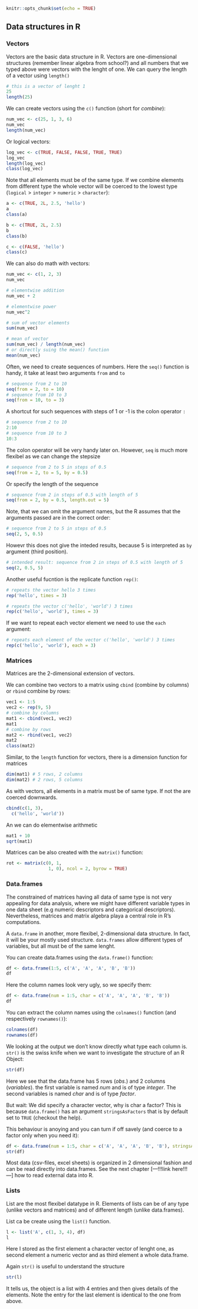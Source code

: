 ```r
knitr::opts_chunk$set(echo = TRUE)
```


## Data structures in R
### Vectors

Vectors are the basic data structure in R. 
Vectors are one-dimensional structures (remember linear algebra from school?) and all numbers that we typed above were vectors with the lenght of one.
We can query the length of a vector using `length()`

```r
# this is a vector of lenght 1
25
length(25)
```

We can create vectors using the `c()` function (short for *combine*):

```r
num_vec <- c(25, 1, 3, 6)
num_vec
length(num_vec)
```

Or logical vectors:

```r
log_vec <- c(TRUE, FALSE, FALSE, TRUE, TRUE)
log_vec
length(log_vec)
class(log_vec)
```

Note that all elements must be of the same type. 
If we combine elements from different type the whole vector will be coerced to the lowest type (`logical` > `integer` > `numeric` > `character`):

```r
a <- c(TRUE, 2L, 2.5, 'hello')
a
class(a)

b <- c(TRUE, 2L, 2.5)
b
class(b)

c <- c(FALSE, 'hello')
class(c)
```

We can also do math with vectors:

```r
num_vec <- c(1, 2, 3)
num_vec
```

```r
# elementwise addition
num_vec + 2
```

```r
# elementwise power
num_vec^2
```

```r
# sum of vector elements
sum(num_vec)
```

```r
# mean of vector
sum(num_vec) / length(num_vec)
# or directly suing the mean() function
mean(num_vec)
```


Often, we need to create sequences of numbers.
Here the `seq()` function is handy, it take at least two arguments `from` and `to`

```r
# sequence from 2 to 10
seq(from = 2, to = 10)
# sequence from 10 to 3
seq(from = 10, to = 3)
```

A shortcut for such sequences with steps of 1 or -1 is the colon operator `:`

```r
# sequence from 2 to 10
2:10
# sequence from 10 to 3
10:3
```

The colon operator will be very handy later on. 
However, `seq` is much more flexibel as we can change the stepsize

```r
# sequence from 2 to 5 in steps of 0.5
seq(from = 2, to = 5, by = 0.5)
```

Or specify the length of the sequence

```r
# sequence from 2 in steps of 0.5 with length of 5
seq(from = 2, by = 0.5, length.out = 5)
```

Note, that we can omit the argument names, but the R assumes that the arguments passed are in the correct order:

```r
# sequence from 2 to 5 in steps of 0.5
seq(2, 5, 0.5)
```

Howevr this does not give the inteded results, because 5 is interpreted as `by` argument (third position).
```r
# intended result: sequence from 2 in steps of 0.5 with length of 5
seq(2, 0.5, 5)
```



Another useful fucntion is the replicate function `rep()`:


```r
# repeats the vector hello 3 times
rep('hello', times = 3)
```

```r
# repeats the vector c('hello', 'world') 3 times
rep(c('hello', 'world'), times = 3)
```

If we want to repeat each vector element we need to use the `each` argument:


```r
# repeats each element of the vector c('hello', 'world') 3 times
rep(c('hello', 'world'), each = 3)
```




### Matrices

Matrices are the 2-dimensional extension of vectors. 

We can combine two vectors to a matrix using `cbind` (combine by columns) or `rbind` combine by rows:

```r
vec1 <- 1:5
vec2 <- rep(9, 5)
# combine by columns
mat1 <- cbind(vec1, vec2)
mat1
# combine by rows
mat2 <- rbind(vec1, vec2)
mat2
class(mat2)
```

Similar, to the `length` function for vectors, there is a dimension function for matrices

```r
dim(mat1) # 5 rows, 2 columns
dim(mat2) # 2 rows, 5 columns
```

As with vectors, all elements in a matrix must be of same type. If not the are coerced downwards.

```r
cbind(c(1, 3), 
  c('hello', 'world'))
```

An we can do elementwise arithmetic

```r
mat1 + 10
sqrt(mat1)
```

Matrices can be also created with the `matrix()` function:


```r
rot <- matrix(c(0, 1, 
                1, 0), ncol = 2, byrow = TRUE)
```



### Data.frames
The constrained of matrices having all data of same type is not very appealing for data analysis, where we might have different variable types in one data sheet (e.g numeric descriptors and categorical descriptors). 
Nevertheless, matrices and matrix algebra playa a central role in R's computations.

A `data.frame` in another, more flexibel, 2-dimensional data structure. 
In fact, it will be your mostly used structure. 
`data.frames` allow different types of variables, but all must be of the same lenght.

You can create data.frames using the `data.frame()` function:

```r
df <- data.frame(1:5, c('A', 'A', 'A', 'B', 'B'))
df
```

Here the column names look very ugly, so we specify them:

```r
df <- data.frame(num = 1:5, char = c('A', 'A', 'A', 'B', 'B'))
df
```

You can extract the column names using the `colnames()` function (and respectively `rownames()`):

```r
colnames(df)
rownames(df)
```


We looking at the output we don't know directly what type each column is. 
`str()` is the swiss knife when we want to investigate the structure of an R Object:

```r
str(df)
```

Here we see that the data.frame has 5 rows (*obs.*) and 2 columns (*variables*). 
the first variable is named *num* and is of type *integer*.
The second variables is named *char* and is of type *factor*.

But wait: We did specify a character vector, why is char a factor? 
This is because `data.frame()` has an argument `stringsAsFactors` that is by default set to `TRUE` (checkout the help). 

This behaviour is anoying and you can turn if off savely (and coerce to a factor only when you need it):

```r
df <- data.frame(num = 1:5, char = c('A', 'A', 'A', 'B', 'B'), stringsAsFactors = FALSE)
str(df)
```

Most data (csv-files, excel sheets) is organized in 2 dimensional fashion and can be read directly into data.frames. See the next chapter [---!!!link here!!!---] how to read external data into R.



### Lists

List are the most flexibel datatype in R.
Elements of  lists can be of any type (unlike vectors and matrices) and of different length (unlike data.frames).

List ca be create using the `list()` function.

```r
l <- list('A', c(1, 3, 4), df)
l
```

Here I stored as the first element a character vector of lenght one, as second element a numeric vector and as third element a whole data.frame.

Again `str()` is useful to understand the structure
```r
str(l)
```

It tells us, the object is a list with 4 entries and then gives details of the elements. Note the entry for the last element is identical to the one from above.

